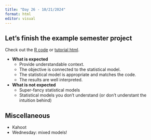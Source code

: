 ```yaml
---
title: "Day 26 - 10/21/2024"
format: html
editor: visual
---
```


## Let's finish the example semester project  

Check out the [R code](https://github.com/jlacasa/stat705_fall2024/blob/main/homeworks/finalproj_tutorial.Rmd) or [tutorial html](https://jlacasa.github.io/stat705_fall2024/homeworks/finalproj_tutorial).

- **What is expected**  
  - Provide understandable context.  
  - The objective is connected to the statistical model. 
  - The statistical model is appropriate and matches the code.  
  - The results are well interpreted.  
  
- **What is not expected**  
  - Super-fancy statistical models  
  - Statistical models you don't understand (or don't understant the intuition behind)  
  
## Miscellaneous   
- Kahoot  
- Wednesday: mixed models!

